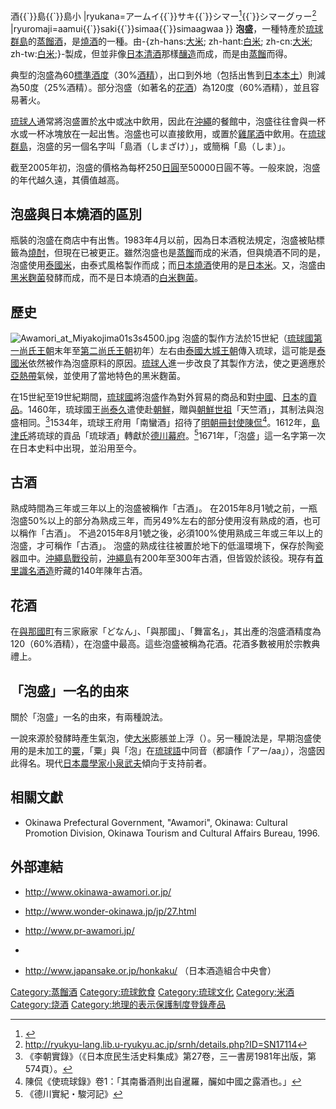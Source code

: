 {{Infobox East Asian
|title=泡盛
|tablewidth=
|color=
|fontcolor=
|background=
|img=Kikunotsuyu Awamori.jpg
|imgwidth=200px
|caption=[[宮古島|宮古島]]出產的泡盛
|japanesetitle=
|kanji=泡盛
|kana=あわもり
|kanahist=
|hiragana=
|katakana=
|shinjitai=
|kyujitai=
|romaji=awamori
|hepburn=
|japanesetext=
<!-- 琉球語 -->
|ryutitle=
|ryuhanji=泡盛{{`}}酒{{`}}島{{`}}島小
|ryukana=アームイ{{`}}サキ{{`}}シマー<ref>[http://hougen.ajima.jp/hougen.php?q=%E6%B3%A1%E7%9B%9B {{lang|ja|あじまぁ沖縄方言 › 「泡盛」で検索}}]{{dead link|date=2018年1月 |bot=InternetArchiveBot |fix-attempted=yes }}</ref>{{`}}シマーグヮー<ref>http://ryukyu-lang.lib.u-ryukyu.ac.jp/srnh/details.php?ID=SN17114</ref>
|ryuromaji=aamui{{`}}saki{{`}}simaa{{`}}simaagwaa
}}
'''泡盛'''，一種特產於[[琉球群島|琉球群島]]的[[蒸餾酒|蒸餾酒]]，是[[燒酒|燒酒]]的一種。由-{zh-hans:[[大米|大米]]; zh-hant:[[白米|白米]]; zh-cn:[[大米|大米]]; zh-tw:[[白米|白米]];}-製成，但並非像[[日本清酒|日本清酒]]那樣[[釀造|釀造]]而成，而是由[[蒸餾|蒸餾]]而得。

典型的泡盛為60[[標準酒度|標準酒度]]（30%[[酒精|酒精]]），出口到外地（包括出售到[[日本本土|日本本土]]）則減為50度（25%酒精）。部分泡盛（如著名的[[花酒|花酒]]）為120度（60%酒精），並且容易著火。

[[琉球人|琉球人]]通常將泡盛置於[[水|水]]中或[[冰|冰]]中飲用，因此在[[沖繩|沖繩]]的餐館中，泡盛往往會與一杯水或一杯冰塊放在一起出售。泡盛也可以直接飲用，或置於[[雞尾酒|雞尾酒]]中飲用。在[[琉球群島|琉球群島]]，泡盛的另一個名字叫「島酒（しまざけ）」，或簡稱「島（しま）」。

截至2005年初，泡盛的價格為每杯250[[日圓|日圓]]至50000日圓不等。一般來說，泡盛的年代越久遠，其價值越高。

==泡盛與日本燒酒的區別==
瓶裝的泡盛在商店中有出售。1983年4月以前，因為日本酒稅法規定，泡盛被貼標籤為[[燒酎|燒酎]]，但現在已被更正。雖然泡盛也是[[蒸餾|蒸餾]]而成的米酒，但與燒酒不同的是，泡盛使用[[泰國米|泰國米]]，由泰式風格製作而成；而[[日本燒酒|日本燒酒]]使用的是[[日本米|日本米]]。又，泡盛由[[泡盛麴黴|黑米麴菌]]發酵而成，而不是日本燒酒的[[米麴菌|白米麴菌]]。

==歷史==
[[File:Awamori_at_Miyakojima01s3s4500.jpg|thumb]]
泡盛的製作方法於15世紀（[[琉球國|琉球國]][[第一尚氏王朝|第一尚氏王朝]]末年至[[第二尚氏王朝|第二尚氏王朝]]初年）左右由[[泰國|泰國]][[大城王朝|大城王朝]]傳入琉球，這可能是[[泰國米|泰國米]]依然被作為泡盛原料的原因。[[琉球人|琉球人]]進一步改良了其製作方法，使之更適應於[[亞熱帶|亞熱帶]]氣候，並使用了當地特色的黑米麴菌。

在15世紀至19世紀期間，[[琉球國|琉球國]]將泡盛作為對外貿易的商品和對[[中國|中國]]、[[日本|日本]]的[[貢品|貢品]]。1460年，琉球國王[[尚泰久|尚泰久]]遣使赴[[朝鮮王朝|朝鮮]]，贈與[[朝鮮世祖|朝鮮世祖]]「天竺酒」，其制法與泡盛相同。<ref>《李朝實錄》（《日本庶民生活史料集成》第27卷，三一書房1981年出版，第574頁）。</ref>1534年，琉球王府用「南蠻酒」招待了[[明朝|明朝]][[冊封使|冊封使]][[陳侃_(明朝)|陳侃]]<ref>陳侃《使琉球錄》卷1：「其南番酒則出自暹羅，釅如中國之露酒也。」</ref>。1612年，[[島津氏|島津氏]]將琉球的貢品「琉球酒」轉獻於[[德川幕府|德川幕府]]。<ref>《德川實紀・駿河記》</ref>1671年，「泡盛」這一名字第一次在日本史料中出現，並沿用至今。

==古酒==
熟成時間為三年或三年以上的泡盛被稱作「古酒」。
在2015年8月1號之前，一瓶泡盛50%以上的部分為熟成三年，而另49%左右的部分使用沒有熟成的酒，也可以稱作「古酒」。
不過2015年8月1號之後，必須100%使用熟成三年或三年以上的泡盛，才可稱作「古酒」。
泡盛的熟成往往被置於地下的低溫環境下，保存於陶瓷器皿中。[[沖繩島戰役|沖繩島戰役]]前，[[沖繩島|沖繩島]]有200年至300年古酒，但皆毀於該役。現存有[[首里|首里]][[識名酒造|識名酒造]]貯藏的140年陳年古酒。

==花酒==
在[[與那國町|與那國町]]有三家廠家「どなん」、「與那國」、「舞富名」，其出產的泡盛酒精度為120（60%酒精），在泡盛中最高。這些泡盛被稱為花酒。花酒多數被用於宗教典禮上。
==「泡盛」一名的由來==
關於「泡盛」一名的由來，有兩種說法。

一說來源於發酵時產生氣泡，使[[大米|大米]]膨脹並上浮（{{lang|ja|泡盛る}}）。另一種說法是，早期泡盛使用的是未加工的[[粟|粟]]，「粟」與「泡」在[[琉球語|琉球語]]中同音（都讀作「アー/aa」），泡盛因此得名。現代[[日本|日本]][[農學家|農學家]][[小泉武夫|小泉武夫]]傾向于支持前者。

== 相關文獻 ==
{{reflist}}
* Okinawa Prefectural Government, "Awamori", Okinawa: Cultural Promotion Division, Okinawa Tourism and Cultural Affairs Bureau, 1996.
== 外部連結 ==
{{Commonscat|Awamori}}
* {{ja}}http://www.okinawa-awamori.or.jp/ {{Wayback|url=http://www.okinawa-awamori.or.jp/ |date=20210127070141 }}
* {{ja}}http://www.wonder-okinawa.jp/jp/27.html {{Wayback|url=http://www.wonder-okinawa.jp/jp/27.html |date=20090514005806 }}
* {{ja}}http://www.pr-awamori.jp/ {{Wayback|url=http://www.pr-awamori.jp/ |date=20170528141441 }}
* {{ja}}[https://web.archive.org/web/20090210093657/http://www.awamori-meister.com/ {{lang|ja|社団法人 泡盛マイスター協会}}]
* {{ja}}http://www.japansake.or.jp/honkaku/ {{Wayback|url=http://www.japansake.or.jp/honkaku/ |date=20200425090744 }}（日本酒造組合中央會）

{{Authority control}}
[[Category:蒸餾酒|Category:蒸餾酒]]
[[Category:琉球飲食|Category:琉球飲食]]
[[Category:琉球文化|Category:琉球文化]]
[[Category:米酒|Category:米酒]]
[[Category:烧酒|Category:烧酒]]
[[Category:地理的表示保護制度登錄產品|Category:地理的表示保護制度登錄產品]]